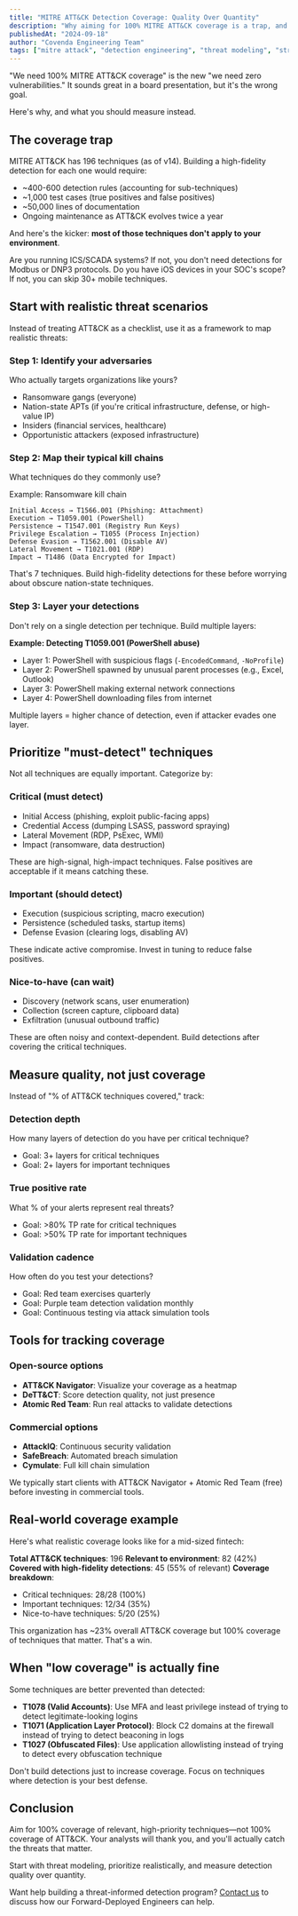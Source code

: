 ```yaml
---
title: "MITRE ATT&CK Detection Coverage: Quality Over Quantity"
description: "Why aiming for 100% MITRE ATT&CK coverage is a trap, and how to prioritize detection engineering for realistic threats."
publishedAt: "2024-09-18"
author: "Covenda Engineering Team"
tags: ["mitre attack", "detection engineering", "threat modeling", "strategy"]
---
```


"We need 100% MITRE ATT&CK coverage" is the new "we need zero vulnerabilities." It sounds great in a board presentation, but it's the wrong goal.

Here's why, and what you should measure instead.

## The coverage trap

MITRE ATT&CK has 196 techniques (as of v14). Building a high-fidelity detection for each one would require:

- ~400-600 detection rules (accounting for sub-techniques)
- ~1,000 test cases (true positives and false positives)
- ~50,000 lines of documentation
- Ongoing maintenance as ATT&CK evolves twice a year

And here's the kicker: **most of those techniques don't apply to your environment**.

Are you running ICS/SCADA systems? If not, you don't need detections for Modbus or DNP3 protocols. Do you have iOS devices in your SOC's scope? If not, you can skip 30+ mobile techniques.

## Start with realistic threat scenarios

Instead of treating ATT&CK as a checklist, use it as a framework to map realistic threats:

### Step 1: Identify your adversaries

Who actually targets organizations like yours?

- Ransomware gangs (everyone)
- Nation-state APTs (if you're critical infrastructure, defense, or high-value IP)
- Insiders (financial services, healthcare)
- Opportunistic attackers (exposed infrastructure)

### Step 2: Map their typical kill chains

What techniques do they commonly use?

Example: Ransomware kill chain

```
Initial Access → T1566.001 (Phishing: Attachment)
Execution → T1059.001 (PowerShell)
Persistence → T1547.001 (Registry Run Keys)
Privilege Escalation → T1055 (Process Injection)
Defense Evasion → T1562.001 (Disable AV)
Lateral Movement → T1021.001 (RDP)
Impact → T1486 (Data Encrypted for Impact)
```

That's 7 techniques. Build high-fidelity detections for these before worrying about obscure nation-state techniques.

### Step 3: Layer your detections

Don't rely on a single detection per technique. Build multiple layers:

**Example: Detecting T1059.001 (PowerShell abuse)**

- Layer 1: PowerShell with suspicious flags (`-EncodedCommand`, `-NoProfile`)
- Layer 2: PowerShell spawned by unusual parent processes (e.g., Excel, Outlook)
- Layer 3: PowerShell making external network connections
- Layer 4: PowerShell downloading files from internet

Multiple layers = higher chance of detection, even if attacker evades one layer.

## Prioritize "must-detect" techniques

Not all techniques are equally important. Categorize by:

### Critical (must detect)

- Initial Access (phishing, exploit public-facing apps)
- Credential Access (dumping LSASS, password spraying)
- Lateral Movement (RDP, PsExec, WMI)
- Impact (ransomware, data destruction)

These are high-signal, high-impact techniques. False positives are acceptable if it means catching these.

### Important (should detect)

- Execution (suspicious scripting, macro execution)
- Persistence (scheduled tasks, startup items)
- Defense Evasion (clearing logs, disabling AV)

These indicate active compromise. Invest in tuning to reduce false positives.

### Nice-to-have (can wait)

- Discovery (network scans, user enumeration)
- Collection (screen capture, clipboard data)
- Exfiltration (unusual outbound traffic)

These are often noisy and context-dependent. Build detections after covering the critical techniques.

## Measure quality, not just coverage

Instead of "% of ATT&CK techniques covered," track:

### Detection depth

How many layers of detection do you have per critical technique?

- Goal: 3+ layers for critical techniques
- Goal: 2+ layers for important techniques

### True positive rate

What % of your alerts represent real threats?

- Goal: &gt;80% TP rate for critical techniques
- Goal: &gt;50% TP rate for important techniques

### Validation cadence

How often do you test your detections?

- Goal: Red team exercises quarterly
- Goal: Purple team detection validation monthly
- Goal: Continuous testing via attack simulation tools

## Tools for tracking coverage

### Open-source options

- **ATT&CK Navigator**: Visualize your coverage as a heatmap
- **DeTT&CT**: Score detection quality, not just presence
- **Atomic Red Team**: Run real attacks to validate detections

### Commercial options

- **AttackIQ**: Continuous security validation
- **SafeBreach**: Automated breach simulation
- **Cymulate**: Full kill chain simulation

We typically start clients with ATT&CK Navigator + Atomic Red Team (free) before investing in commercial tools.

## Real-world coverage example

Here's what realistic coverage looks like for a mid-sized fintech:

**Total ATT&CK techniques**: 196
**Relevant to environment**: 82 (42%)
**Covered with high-fidelity detections**: 45 (55% of relevant)
**Coverage breakdown**:

- Critical techniques: 28/28 (100%)
- Important techniques: 12/34 (35%)
- Nice-to-have techniques: 5/20 (25%)

This organization has ~23% overall ATT&CK coverage but 100% coverage of techniques that matter. That's a win.

## When "low coverage" is actually fine

Some techniques are better prevented than detected:

- **T1078 (Valid Accounts)**: Use MFA and least privilege instead of trying to detect legitimate-looking logins
- **T1071 (Application Layer Protocol)**: Block C2 domains at the firewall instead of trying to detect beaconing in logs
- **T1027 (Obfuscated Files)**: Use application allowlisting instead of trying to detect every obfuscation technique

Don't build detections just to increase coverage. Focus on techniques where detection is your best defense.

## Conclusion

Aim for 100% coverage of relevant, high-priority techniques—not 100% coverage of ATT&CK. Your analysts will thank you, and you'll actually catch the threats that matter.

Start with threat modeling, prioritize realistically, and measure detection quality over quantity.

Want help building a threat-informed detection program? [Contact us](/contact) to discuss how our Forward-Deployed Engineers can help.
